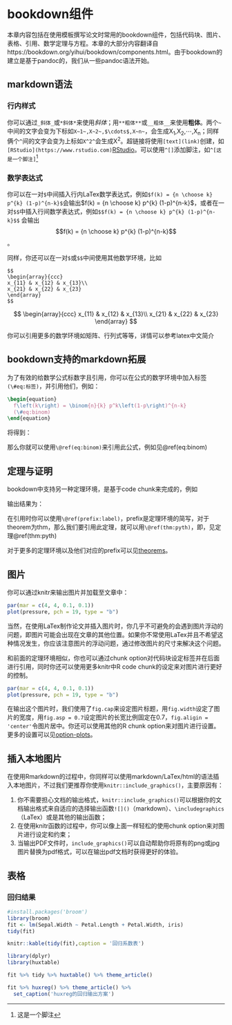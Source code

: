 # bookdown组件

本章内容包括在使用模板撰写论文时常用的bookdown组件，包括代码块、图片、表格、引用、数学定理与方程。本章的大部分内容翻译自https://bookdown.org/yihui/bookdown/components.html。由于bookdown的建立是基于pandoc的，我们从一些pandoc语法开始。

## markdown语法

### 行内样式

你可以通过`_斜体_`或`*斜体*`来使用*斜体*；用`**粗体**`或`__粗体__`来使用**粗体**。两个`~`中间的文字会变为下标如`X~1~,X~2~,$\cdots$,X~n~`，会生成X~1~,X~2~,$\cdots$,X~n~；同样俩个`^`间的文字会变为上标如`X^2^`会生成X^2^。超链接将使用`[text](link)`创建，如`[RStudio](https://www.rstudio.com)`[RStudio](https://www.rstudio.com)。可以使用`^[]`添加脚注，如`^[这是一个脚注]`^[这是一个脚注]

### 数学表达式

你可以在一对`$`中间插入行内LaTex数学表达式，例如`$f(k) = {n \choose k} p^{k} (1-p)^{n-k}$`会输出$f(k) = {n \choose k} p^{k} (1-p)^{n-k}$，或者在一对`$$`中插入行间数学表达式，例如`$$f(k) = {n \choose k} p^{k} (1-p)^{n-k}$$` 会输出 $$f(k) = {n \choose k} p^{k} (1-p)^{n-k}$$。

同样，你还可以在一对`$`或`$$`中间使用其他数学环境，比如

``` array
$$
\begin{array}{ccc}
x_{11} & x_{12} & x_{13}\\
x_{21} & x_{22} & x_{23}
\end{array}
$$
```

$$
\begin{array}{ccc}
x_{11} & x_{12} & x_{13}\\
x_{21} & x_{22} & x_{23}
\end{array}
$$


你可以引用更多的数学环境如矩阵、行列式等等，详情可以参考latex中文简介

## bookdown支持的markdown拓展

为了有效的给数学公式标数字且引用，你可以在公式的数学环境中加入标签`(\#eq:标签)`，并引用他们，例如：

```latex
\begin{equation} 
  f\left(k\right) = \binom{n}{k} p^k\left(1-p\right)^{n-k}
  (\#eq:binom)
\end{equation}

```
将得到：
\begin{equation} 
  f\left(k\right) = \binom{n}{k} p^k\left(1-p\right)^{n-k}
  (\#eq:binom)
\end{equation}


那么你就可以使用`\@ref(eq:binom)`来引用此公式，例如见\@ref(eq:binom)

## 定理与证明{#theorems-proof}

bookdown中支持另一种定理环境，是基于code chunk来完成的，例如


输出结果为：


在引用时你可以使用`\@ref(prefix:label)`，prefix是定理环境的简写，对于theorem为thm，那么我们要引用此定理，就可以用`\@ref(thm:pyth)`，即，见定理\@ref(thm:pyth)

对于更多的定理环境以及他们对应的prefix可以见[theorems](https://bookdown.org/yihui/bookdown/markdown-extensions-by-bookdown.html#theorems)。

## 图片

你可以通过knitr来输出图片并加载至文章中：

```r
par(mar = c(4, 4, 0.1, 0.1))
plot(pressure, pch = 19, type = "b")
```

当然，在使用LaTex制作论文并插入图片时，你几乎不可避免的会遇到图片浮动的问题，即图片可能会出现在文章的其他位置。如果你不常使用LaTex并且不希望这种情况发生，你应该注意图片的浮动问题，通过修改图片的尺寸来解决这个问题。

和前面的定理环境相似，你也可以通过chunk option对代码块设定标签并在后面进行引用，同时你还可以使用更多knitr中R code chunk的设定来对图片进行更好的控制。



```r
par(mar = c(4, 4, 0.1, 0.1))
plot(pressure, pch = 19, type = "b")
```
在输出这个图片时，我们使用了`fig.cap`来设定图片标题，用`fig.width`设定了图片的宽度，用`fig.asp = 0.7`设定图片的长宽比例固定在0.7，`fig.aligin = 'center'`令图片居中。你还可以使用其他的R chunk option来对图片进行设置。更多的设置可以见[option-plots](https://yihui.name/knitr/options/#plots)。

## 插入本地图片

在使用Rmarkdown的过程中，你同样可以使用markdown/LaTex/html的语法插入本地图片，不过我们更推荐你使用`knitr::include_graphics()`，主要原因有：

1. 你不需要担心文档的输出格式，`knitr::include_graphics()`可以根据你的文档输出格式来自适应的选择输出函数`![]()`（markdown）、`\includegraphics`（LaTex）或是其他的输出函数；
2. 在使用knitr函数的过程中，你可以像上面一样轻松的使用chunk option来对图片进行设定和约束；
3. 当输出PDF文件时，`include_graphics()`可以自动帮助你将原有的png或jpg图片替换为pdf格式，可以在输出pdf文档时获得更好的体验。

## 表格

### 回归结果

```r
#install.packages('broom')
library(broom)
fit <- lm(Sepal.Width ~ Petal.Length + Petal.Width, iris)
tidy(fit)
```

```r
knitr::kable(tidy(fit),caption = '回归系数表')
```

```r
library(dplyr)
library(huxtable)
```
```r
fit %>% tidy %>% huxtable() %>% theme_article()
```


```r
fit %>% huxreg() %>% theme_article() %>% 
  set_caption('huxreg的回归输出方案')
```

